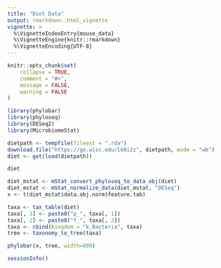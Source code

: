 ```yaml
---
title: "Diet Data"
output: rmarkdown::html_vignette
vignette: >
  %\VignetteIndexEntry{mouse_data}
  %\VignetteEngine{knitr::rmarkdown}
  %\VignetteEncoding{UTF-8}
---
```


```r
knitr::opts_chunk$set(
    collapse = TRUE,
    comment = "#>",
    message = FALSE,
    warning = FALSE
)
```


```r
library(phylobar)
library(phyloseq)
library(DESeq2)
library(MicrobiomeStat)
```

```r
dietpath <- tempfile(fileext = ".rda")
download.file("https://go.wisc.edu/l68i2z", dietpath, mode = "wb")
diet <- get(load(dietpath))

diet
```

```r
diet_mstat <- mStat_convert_phyloseq_to_data_obj(diet)
diet_mstat <- mStat_normalize_data(diet_mstat, "DESeq")
x <- t(diet_mstat$data.obj.norm$feature.tab)
```

```r
taxa <- tax_table(diet)
taxa[, 1] <- paste0("p_", taxa[, 1])
taxa[, 2] <- paste0("f_", taxa[, 2])
taxa <- cbind(Kingdom = "k_Bacteria", taxa)
tree <- taxonomy_to_tree(taxa)
```

```r
phylobar(x, tree, width=800)
```

```r
sessionInfo()
```